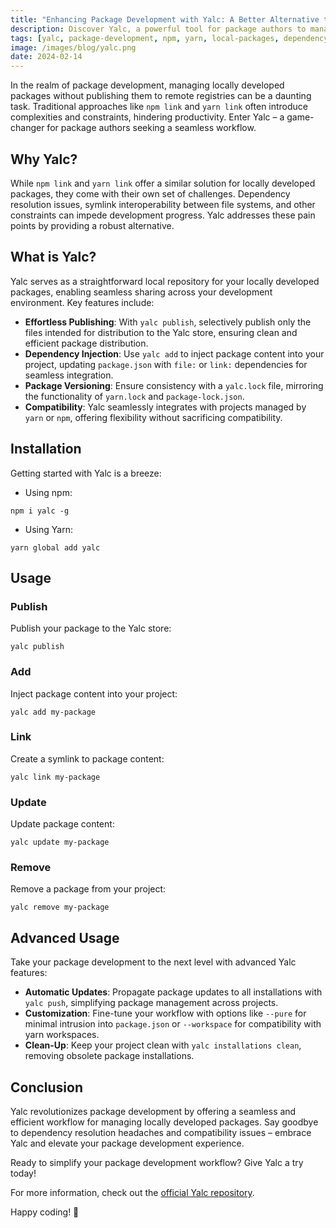 ```yaml
---
title: "Enhancing Package Development with Yalc: A Better Alternative to npm and Yarn Link"
description: Discover Yalc, a powerful tool for package authors to manage locally developed packages without publishing to remote registries. Simplify dependency management and streamline your workflow with Yalc.
tags: [yalc, package-development, npm, yarn, local-packages, dependency-management]
image: /images/blog/yalc.png
date: 2024-02-14
---
```


In the realm of package development, managing locally developed packages without publishing them to remote registries can be a daunting task. Traditional approaches like `npm link` and `yarn link` often introduce complexities and constraints, hindering productivity. Enter Yalc – a game-changer for package authors seeking a seamless workflow.

## Why Yalc?

While `npm link` and `yarn link` offer a similar solution for locally developed packages, they come with their own set of challenges. Dependency resolution issues, symlink interoperability between file systems, and other constraints can impede development progress. Yalc addresses these pain points by providing a robust alternative.

## What is Yalc?

Yalc serves as a straightforward local repository for your locally developed packages, enabling seamless sharing across your development environment. Key features include:

- **Effortless Publishing**: With `yalc publish`, selectively publish only the files intended for distribution to the Yalc store, ensuring clean and efficient package distribution.
- **Dependency Injection**: Use `yalc add` to inject package content into your project, updating `package.json` with `file:` or `link:` dependencies for seamless integration.
- **Package Versioning**: Ensure consistency with a `yalc.lock` file, mirroring the functionality of `yarn.lock` and `package-lock.json`.
- **Compatibility**: Yalc seamlessly integrates with projects managed by `yarn` or `npm`, offering flexibility without sacrificing compatibility.

## Installation

Getting started with Yalc is a breeze:

- Using npm:

```shell
npm i yalc -g
```

- Using Yarn:

```shell
yarn global add yalc
```

## Usage

### Publish

Publish your package to the Yalc store:

```shell
yalc publish
```

### Add

Inject package content into your project:

```shell
yalc add my-package
```

### Link

Create a symlink to package content:

```shell
yalc link my-package
```

### Update

Update package content:

```shell
yalc update my-package
```

### Remove

Remove a package from your project:

```shell
yalc remove my-package
```

## Advanced Usage

Take your package development to the next level with advanced Yalc features:

- **Automatic Updates**: Propagate package updates to all installations with `yalc push`, simplifying package management across projects.
- **Customization**: Fine-tune your workflow with options like `--pure` for minimal intrusion into `package.json` or `--workspace` for compatibility with yarn workspaces.
- **Clean-Up**: Keep your project clean with `yalc installations clean`, removing obsolete package installations.

## Conclusion

Yalc revolutionizes package development by offering a seamless and efficient workflow for managing locally developed packages. Say goodbye to dependency resolution headaches and compatibility issues – embrace Yalc and elevate your package development experience.

Ready to simplify your package development workflow? Give Yalc a try today!

For more information, check out the [official Yalc repository](https://github.com/whitecolor/yalc).

Happy coding! 🚀
